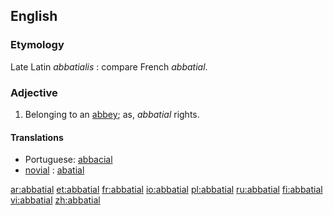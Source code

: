 ==English==

===Etymology===
Late Latin ''abbatialis'' : compare French ''abbatial''.

===Adjective===
{{en-adj}}

# Belonging to an [[abbey]]; as, ''abbatial'' rights.

====Translations====
* Portuguese: [[abbacial]]
* [[novial]] : [[abatial]]

[[ar:abbatial]]
[[et:abbatial]]
[[fr:abbatial]]
[[io:abbatial]]
[[pl:abbatial]]
[[ru:abbatial]]
[[fi:abbatial]]
[[vi:abbatial]]
[[zh:abbatial]]